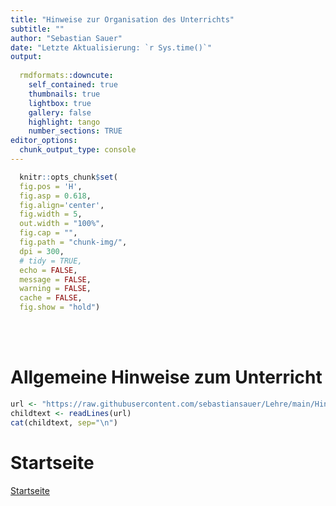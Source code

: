 ```yaml
---
title: "Hinweise zur Organisation des Unterrichts"
subtitle: ""
author: "Sebastian Sauer"
date: "Letzte Aktualisierung: `r Sys.time()`"
output:
   
  rmdformats::downcute:
    self_contained: true
    thumbnails: true
    lightbox: true
    gallery: false
    highlight: tango
    number_sections: TRUE
editor_options: 
  chunk_output_type: console
---
```


```r
  knitr::opts_chunk$set(
  fig.pos = 'H',
  fig.asp = 0.618,
  fig.align='center',
  fig.width = 5,
  out.width = "100%",
  fig.cap = "", 
  fig.path = "chunk-img/",
  dpi = 300,
  # tidy = TRUE,
  echo = FALSE,
  message = FALSE,
  warning = FALSE,
  cache = FALSE,
  fig.show = "hold")
```



</br>
</br>


# Allgemeine Hinweise zum Unterricht

```r
url <- "https://raw.githubusercontent.com/sebastiansauer/Lehre/main/Hinweise/Hinweise-Unterricht.Rmd"
childtext <- readLines(url)
cat(childtext, sep="\n")
```



# Startseite


[Startseite](https://sebastiansauer.github.io/fopra/)
